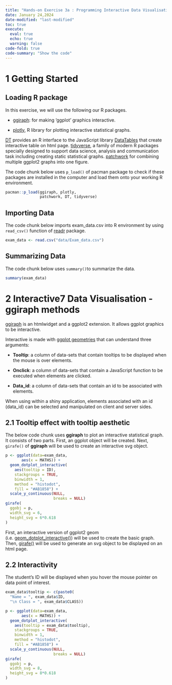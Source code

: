 ```yaml
---
title: "Hands-on Exercise 3a : Programming Interactive Data Visualisation with R"
date: January 24,2024
date-modified: "last-modified"
toc: true
execute: 
  eval: true
  echo: true
  warning: false
code-fold: true
code-summary: "Show the code"
---
```


# 1 Getting Started

::: panel-tabset
## Loading R package

In this exercise, we will use the following our R packages.

-   [ggiraph](https://davidgohel.github.io/ggiraph/): for making ‘ggplot’ graphics interactive.

-   [plotly](https://plotly.com/r/), R library for plotting interactive statistical graphs.

[DT](https://rstudio.github.io/DT/) provides an R interface to the JavaScript library [DataTables](https://datatables.net/) that create interactive table on html page. [tidyverse](https://www.tidyverse.org/), a family of modern R packages specially designed to support data science, analysis and communication task including creating static statistical graphs. [patchwork](https://patchwork.data-imaginist.com/) for combining multiple ggplot2 graphs into one figure.

The code chunk below uses `p_load()` of pacman package to check if these packages are installed in the computer and load them onto your working R environment.

```r
pacman::p_load(ggiraph, plotly, 
               patchwork, DT, tidyverse) 
```

## Importing Data

The code chunk below imports exam_data.csv into R environment by using `read_csv()` function of [readr](https://readr.tidyverse.org/) package.

```r
exam_data <- read.csv("data/Exam_data.csv")
```

## Summarizing Data

The code chunk below uses `summary()`to summarize the data.

```r
summary(exam_data)
```
:::

# 2 Interactive7 Data Visualisation - ggiraph methods

[ggiraph](https://davidgohel.github.io/ggiraph/) is an htmlwidget and a ggplot2 extension. It allows ggplot graphics to be interactive.

Interactive is made with [ggplot geometries](https://davidgohel.github.io/ggiraph/reference/#section-interactive-geometries) that can understand three arguments:

-   **Tooltip**: a column of data-sets that contain tooltips to be displayed when the mouse is over elements.

-   **Onclick**: a column of data-sets that contain a JavaScript function to be executed when elements are clicked.

-   **Data_id**: a column of data-sets that contain an id to be associated with elements.

When using within a shiny application, elements associated with an id (data_id) can be selected and manipulated on client and server sides.

## 2.1 Tooltip effect with tooltip aesthetic
The below code chunk uses **ggiraph** to plot an interactive statistical graph.
It consists of two parts. First, an ggplot object will be created. Next, `girafe()` of **ggiraph** will be used to create an interactive svg object.

```r
p <- ggplot(data=exam_data, 
       aes(x = MATHS)) +
  geom_dotplot_interactive(
    aes(tooltip = ID),
    stackgroups = TRUE, 
    binwidth = 1, 
    method = "histodot",
    fill = "#AB1858") +
  scale_y_continuous(NULL, 
                     breaks = NULL)
girafe(
  ggobj = p,
  width_svg = 6,
  height_svg = 6*0.618
)
```
::: callout-Note
First, an interactive version of ggplot2 geom (i.e. [geom_dotplot_interactive()](https://davidgohel.github.io/ggiraph/reference/geom_dotplot_interactive.html)) will be used to create the basic graph. Then, [girafe()](https://davidgohel.github.io/ggiraph/reference/girafe.html) will be used to generate an svg object to be displayed on an html page.
::: 

## 2.2 Interactivity
The student’s ID will be displayed when you hover the mouse pointer on data point of interest.
```r
exam_data$tooltip <- c(paste0(     
  "Name = ", exam_data$ID,         
  "\n Class = ", exam_data$CLASS)) 

p <- ggplot(data=exam_data, 
       aes(x = MATHS)) +
  geom_dotplot_interactive(
    aes(tooltip = exam_data$tooltip), 
    stackgroups = TRUE,
    binwidth = 1,
    method = "histodot",
    fill = "#AB1858") +
  scale_y_continuous(NULL,               
                     breaks = NULL)
girafe(
  ggobj = p,
  width_svg = 8,
  height_svg = 8*0.618
)

```








